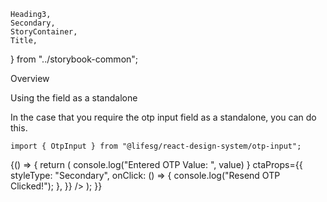     Heading3,
    Secondary,
    StoryContainer,
    Title,
} from "../storybook-common";

<Meta title="Modules/OtpInput" component={OtpInput} />

<Title>OtpInput</Title>

<Secondary>Overview</Secondary>

<Heading3>Using the field as a standalone</Heading3>

In the case that you require the otp input field as a standalone, you can do this.

```tsx
import { OtpInput } from "@lifesg/react-design-system/otp-input";
```

<Canvas>
    <Story name="Standalone usage">
        {() => {
            return (
                <Container>
                    <OtpInput
                        numOfInput={6}
                        cooldownDuration={60}
                        onChange={(value) =>
                            console.log("Entered OTP Value: ", value)
                        }
                        ctaProps={{
                            styleType: "Secondary",
                            onClick: () => {
                                console.log("Resend OTP Clicked!");
                            },
                        }}
                    />
                </Container>
            );
        }}
    </Story>
</Canvas>
